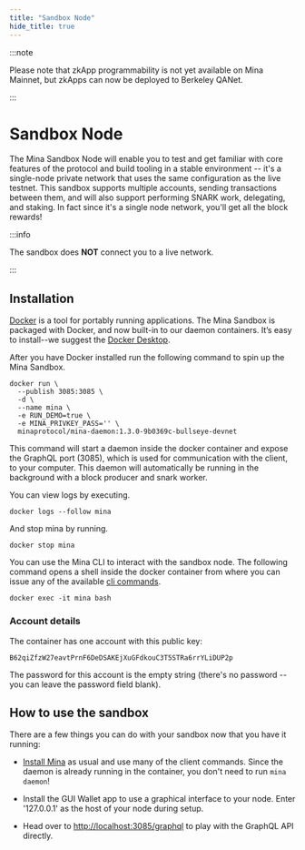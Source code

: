 ```yaml
---
title: "Sandbox Node"
hide_title: true
---
```


:::note

Please note that zkApp programmability is not yet available on Mina Mainnet, but
zkApps can now be deployed to Berkeley QANet.

:::


# Sandbox Node

The Mina Sandbox Node will enable you to test and get familiar with core features of the protocol and build tooling in a stable environment -- it's a single-node private network that uses the same configuration as the live testnet. This sandbox supports multiple accounts, sending transactions between them, and will also support performing SNARK work, delegating, and staking. In fact since it's a single node network, you'll get all the block rewards!

:::info

The sandbox does **NOT** connect you to a live network.

:::

## Installation

[Docker](https://www.docker.com) is a tool for portably running applications. The Mina Sandbox is packaged with Docker, and now built-in to our daemon containers. It’s easy to install--we suggest the [Docker Desktop](https://www.docker.com/products/docker-desktop).

After you have Docker installed run the following command to spin up the Mina Sandbox.

```
docker run \
  --publish 3085:3085 \
  -d \
  --name mina \
  -e RUN_DEMO=true \
  -e MINA_PRIVKEY_PASS='' \
  minaprotocol/mina-daemon:1.3.0-9b0369c-bullseye-devnet

```

This command will start a daemon inside the docker container and expose the GraphQL port (3085), which is used for communication with the client, to your computer. This daemon will automatically be running in the background with a block producer and snark worker.

You can view logs by executing.

```
docker logs --follow mina
```

And stop mina by running.

```
docker stop mina
```

You can use the Mina CLI to interact with the sandbox node. The following command opens a shell inside the docker container from where you can issue any of the available [cli commands](/node-operators/cli-reference).

```
docker exec -it mina bash
```

### Account details

The container has one account with this public key:

```
B62qiZfzW27eavtPrnF6DeDSAKEjXuGFdkouC3T5STRa6rrYLiDUP2p
```

The password for this account is the empty string (there's no password -- you can leave the password field blank).

## How to use the sandbox

There are a few things you can do with your sandbox now that you have it running:

- [Install Mina](/node-operators/getting-started#installation) as usual and use many of the client commands. Since the daemon is already running in the container, you don't need to run `mina daemon`!

- Install the GUI Wallet app to use a graphical interface to your node. Enter '127.0.0.1' as the host of your node during setup.

- Head over to [http://localhost:3085/graphql](http://localhost:3085/graphql) to play with the GraphQL API directly.
